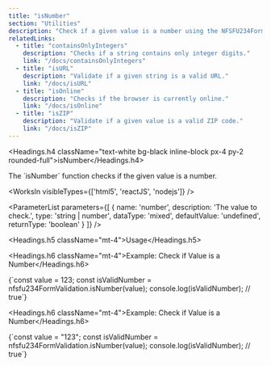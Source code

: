 ```yaml
---
title: "isNumber"
section: "Utilities"
description: "Check if a given value is a number using the NFSFU234FormValidation Library"
relatedLinks:
  - title: "containsOnlyIntegers"
    description: "Checks if a string contains only integer digits."
    link: "/docs/containsOnlyIntegers"
  - title: "isURL"
    description: "Validate if a given string is a valid URL."
    link: "/docs/isURL"
  - title: "isOnline"
    description: "Checks if the browser is currently online."
    link: "/docs/isOnline"
  - title: "isZIP"
    description: "Validate if a given value is a valid ZIP code."
    link: "/docs/isZIP"
---
```


<Headings.h4 className="text-white bg-black inline-block px-4 py-2 rounded-full">isNumber</Headings.h4>

<Paragraph className="mt-2 text-gray-400">
The `isNumber` function checks if the given value is a number.
</Paragraph>

<WorksIn visibleTypes={['html5', 'reactJS', 'nodejs']} />

<ParameterList
  parameters={[
    {
      name: 'number',
      description: 'The value to check.',
      type: 'string | number',
      dataType: 'mixed',
      defaultValue: 'undefined',
      returnType: 'boolean'
    }
  ]}
/>

<Headings.h5 className="mt-4">Usage</Headings.h5>

<Headings.h6 className="mt-4">Example: Check if Value is a Number</Headings.h6>

<CodeBlock>
{`const value = 123;
const isValidNumber = nfsfu234FormValidation.isNumber(value);
console.log(isValidNumber); // true`}
</CodeBlock>

<Headings.h6 className="mt-4">Example: Check if Value is a Number</Headings.h6>

<CodeBlock>
{`const value = "123";
const isValidNumber = nfsfu234FormValidation.isNumber(value);
console.log(isValidNumber); // true`}
</CodeBlock>


<RelatedLinks />
